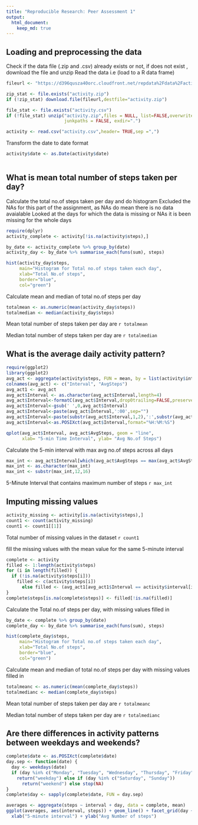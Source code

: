 ```yaml
---
title: "Reproducible Research: Peer Assessment 1"
output: 
  html_document:
    keep_md: true
---
```



## Loading and preprocessing the data

Check if the data file (.zip and .csv) already exists or not, if does not exist , download the file and unzip
Read the data i.e (load to a R data frame)

```r
fileurl <- "https://d396qusza40orc.cloudfront.net/repdata%2Fdata%2Factivity.zip"

zip_stat <- file.exists("activity.zip")
if (!zip_stat) download.file(fileurl,destfile="activity.zip")

file_stat <- file.exists("activity.csv")
if (!file_stat) unzip("activity.zip",files = NULL, list=FALSE,overwrite= TRUE, 
                      junkpaths = FALSE, exdir=".")

activity <- read.csv("activity.csv",header= TRUE,sep =",")
```

Transform the date to date format

```r
activity$date <- as.Date(activity$date)
  
```



## What is mean total number of steps taken per day?

Calculate the total no.of steps taken per day and do histogram
Excluded the NAs for this part of the assignment, as NAs do mean there is no data avaialable 
Looked at the days for which the data is missing or NAs it is been missing for the whole days

```r
require(dplyr)
activity_complete <- activity[!is.na(activity$steps),]

by_date <- activity_complete %>% group_by(date)
activity_day <- by_date %>% summarise_each(funs(sum), steps)

hist(activity_day$steps, 
     main="Histogram for Total no.of steps taken each day", 
     xlab="Total No.of steps", 
     border="blue", 
     col="green")
```

Calculate mean and median of total no.of steps per day
```r
totalmean <- as.numeric(mean(activity_day$steps))
totalmedian <- median(activity_day$steps)
```

Mean total number of steps taken per day are `r totalmean`

Median total number of steps taken per day are `r totalmedian`


## What is the average daily activity pattern?

```r
require(ggplot2)
library(ggplot2)
avg_act <- aggregate(activity$steps, FUN = mean, by = list(activity$interval), na.rm = TRUE)
colnames(avg_act) <- c("Interval", "AvgSteps")
avg_act1 <- avg_act
avg_act$Interval <- as.character(avg_act$Interval,length=4)
avg_act$Interval<-formatC(avg_act$Interval,drop0trailing=FALSE,preserve.width='4')
avg_act$Interval<-gsub(' ',0,avg_act$Interval)
avg_act$Interval<-paste(avg_act$Interval,':00',sep="")
avg_act$Interval<-paste(substr(avg_act$Interval,1,2),':',substr(avg_act$Interval,3,7),sep="")
avg_act$Interval<-as.POSIXct(avg_act$Interval,format="%H:%M:%S")

qplot(avg_act$Interval, avg_act$AvgSteps, geom = "line", 
      xlab= "5-min Time Interval", ylab= "Avg No.of Steps")

```

Calculate the 5-min interval with max avg no.of steps across all days
```r
max_int <- avg_act$Interval[which(avg_act$AvgSteps == max(avg_act$AvgSteps))]
max_int <- as.character(max_int)
max_int <- substr(max_int,12,16)
```

5-Minute Interval that contains  maximum number of steps `r max_int`

## Imputing missing values

```r

activity_missing <- activity[is.na(activity$steps),]
count1 <- count(activity_missing)
count1 <- count1[[1]]

```

Total number of missing values in the dataset `r count1`

fill the missing values with the mean value for the same 5-minute interval
```r

complete <- activity
filled <- 1:length(activity$steps)
for (i in length(filled)) {
  if (!is.na(activity$steps[i])) 
    filled <- c(activity$steps[i])
      else filled <- (avg_act1[avg_act1$Interval == activity$interval[i], "AvgSteps"])
}
complete$steps[is.na(complete$steps)] <- filled[!is.na(filled)]

```

Calculate the Total no.of steps per day, with missing values filled in
```r
by_date <- complete %>% group_by(date)
complete_day <- by_date %>% summarise_each(funs(sum), steps)

hist(complete_day$steps, 
     main="Histogram for Total no.of steps taken each day", 
     xlab="Total No.of steps", 
     border="blue", 
     col="green")
```


Calculate mean and median of total no.of steps per day with missing values filled in
```r
totalmeanc <- as.numeric(mean(complete_day$steps))
totalmedianc <- median(complete_day$steps)
```

Mean total number of steps taken per day are `r totalmeanc`

Median total number of steps taken per day are `r totalmedianc`

## Are there differences in activity patterns between weekdays and weekends?

```r
complete$date <- as.POSIXct(complete$date)
day.sep <- function(date) {
  day <- weekdays(date)
  if (day %in% c("Monday", "Tuesday", "Wednesday", "Thursday", "Friday")) 
    return("weekday") else if (day %in% c("Saturday", "Sunday")) 
      return("weekend") else stop(NA)
}
complete$day <- sapply(complete$date, FUN = day.sep)

averages <- aggregate(steps ~ interval + day, data = complete, mean)
ggplot(averages, aes(interval, steps)) + geom_line() + facet_grid(day ~ .) + 
  xlab("5-minute interval") + ylab("Avg Number of steps")
```


